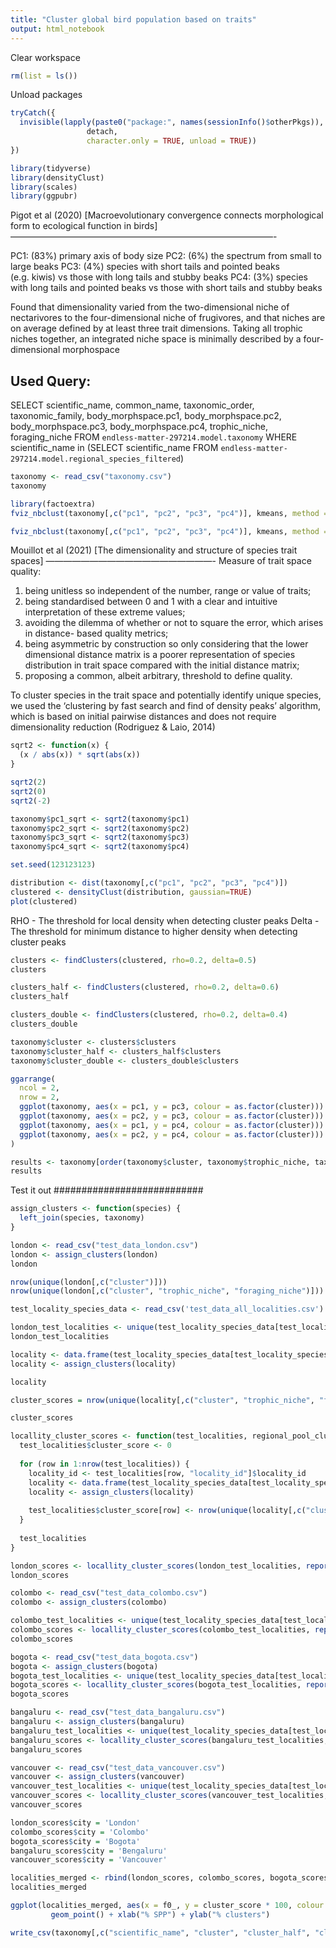 ```yaml
---
title: "Cluster global bird population based on traits"
output: html_notebook
---
```


Clear workspace
```r
rm(list = ls())
```

Unload packages
```r
tryCatch({
  invisible(lapply(paste0("package:", names(sessionInfo()$otherPkgs)),   # Unload add-on packages
                 detach,
                 character.only = TRUE, unload = TRUE))
})
```

```r
library(tidyverse)
library(densityClust)
library(scales)
library(ggpubr)
```

Pigot et al (2020)
[Macroevolutionary convergence connects morphological form to ecological function in birds]
-------------------------------------------------------------------------------------------

PC1: (83%) primary axis of body size
PC2:  (6%) the spectrum from small to large beaks
PC3:  (4%) species with short tails and pointed beaks (e.g. kiwis) vs those with long tails and stubby beaks
PC4:  (3%) species with long tails and pointed beaks vs those with short tails and stubby beaks

Found that dimensionality varied from the two-dimensional niche of nectarivores to the four-dimensional niche of frugivores, and that niches are on average defined by at least three trait dimensions.
Taking all trophic niches together, an integrated niche space is minimally described by a four-dimensional morphospace

Used Query:
-----------
SELECT 
  scientific_name,
  common_name,
  taxonomic_order,
  taxonomic_family,
  body_morphspace.pc1,
  body_morphspace.pc2,
  body_morphspace.pc3,
  body_morphspace.pc4,
  trophic_niche,
  foraging_niche
FROM `endless-matter-297214.model.taxonomy` 
WHERE scientific_name in (SELECT scientific_name FROM `endless-matter-297214.model.regional_species_filtered`)
 
```r
taxonomy <- read_csv("taxonomy.csv")
taxonomy
```

```r
library(factoextra)
fviz_nbclust(taxonomy[,c("pc1", "pc2", "pc3", "pc4")], kmeans, method = "gap_stat")
```
```r
fviz_nbclust(taxonomy[,c("pc1", "pc2", "pc3", "pc4")], kmeans, method = "silhouette")
```

Mouillot et al (2021)
[The dimensionality and structure of species trait spaces]
----------------------------------------------------------
Measure of trait space quality:

(1) being unitless so independent of the number, range or value of traits; 
(2) being standardised between 0 and 1 with a clear and intuitive interpretation of these extreme values;
(3) avoiding the dilemma of whether or not to square the error, which arises in distance- based quality metrics; 
(4) being asymmetric by construction so only considering that the lower dimensional distance matrix is a poorer representation of species distribution in trait space compared with the initial distance matrix;
(5) proposing a common, albeit arbitrary, threshold to define quality.

To cluster species in the trait space and potentially identify unique species, we used the ‘clustering by fast search and find of density peaks’ algorithm, which is based on initial pairwise distances and does not require dimensionality reduction (Rodriguez & Laio, 2014)

```r
sqrt2 <- function(x) {
  (x / abs(x)) * sqrt(abs(x))
}
```

```r
sqrt2(2)
sqrt2(0)
sqrt2(-2)
```

```r
taxonomy$pc1_sqrt <- sqrt2(taxonomy$pc1)
taxonomy$pc2_sqrt <- sqrt2(taxonomy$pc2)
taxonomy$pc3_sqrt <- sqrt2(taxonomy$pc3)
taxonomy$pc4_sqrt <- sqrt2(taxonomy$pc4)
```

```r
set.seed(123123123)
```

```r
distribution <- dist(taxonomy[,c("pc1", "pc2", "pc3", "pc4")])
clustered <- densityClust(distribution, gaussian=TRUE)
plot(clustered)
```
RHO - The threshold for local density when detecting cluster peaks
Delta - The threshold for minimum distance to higher density when detecting cluster peaks
```r
clusters <- findClusters(clustered, rho=0.2, delta=0.5)
clusters
```


```r
clusters_half <- findClusters(clustered, rho=0.2, delta=0.6)
clusters_half
```

```r
clusters_double <- findClusters(clustered, rho=0.2, delta=0.4)
clusters_double
```


```r
taxonomy$cluster <- clusters$clusters
taxonomy$cluster_half <- clusters_half$clusters
taxonomy$cluster_double <- clusters_double$clusters
```


```r
ggarrange(
  ncol = 2,
  nrow = 2,
  ggplot(taxonomy, aes(x = pc1, y = pc3, colour = as.factor(cluster))) + geom_point(alpha = 0.2) + theme_bw() +  theme(legend.position="none", axis.title.x=element_blank()) + ylab("ST + PB -> LT + SB"),
  ggplot(taxonomy, aes(x = pc2, y = pc3, colour = as.factor(cluster))) + geom_point(alpha = 0.2) + theme_bw() + theme(legend.position="none", axis.title.x=element_blank(), axis.title.y=element_blank()),
  ggplot(taxonomy, aes(x = pc1, y = pc4, colour = as.factor(cluster))) + geom_point(alpha = 0.2) + theme_bw() + theme(legend.position="none") + ylab("LT + PB -> ST + SB") + xlab("Body Size"),
  ggplot(taxonomy, aes(x = pc2, y = pc4, colour = as.factor(cluster))) + geom_point(alpha = 0.2) + theme_bw() + theme(legend.position="none", axis.title.y=element_blank()) + xlab("Beak Size")
)
```

```r
results <- taxonomy[order(taxonomy$cluster, taxonomy$trophic_niche, taxonomy$foraging_niche),c("cluster", "cluster_half", "cluster_double", "foraging_niche", "trophic_niche", "common_name", "taxonomic_order", "scientific_name")]
results
```

###########################
 Test it out
###########################

```r
assign_clusters <- function(species) {
  left_join(species, taxonomy)
}
```

```r
london <- read_csv("test_data_london.csv")
london <- assign_clusters(london)
london

nrow(unique(london[,c("cluster")]))
nrow(unique(london[,c("cluster", "trophic_niche", "foraging_niche")]))
```

```r
test_locality_species_data <- read_csv('test_data_all_localities.csv')
```

```r
london_test_localities <- unique(test_locality_species_data[test_locality_species_data$name == 'London', c("locality_id", "f0_")])
london_test_localities
```

```r
locality <- data.frame(test_locality_species_data[test_locality_species_data$locality_id == 'L10042193',])
locality <- assign_clusters(locality)

locality

cluster_scores = nrow(unique(locality[,c("cluster", "trophic_niche", "foraging_niche")])) / nrow(unique(london[,c("cluster", "trophic_niche", "foraging_niche")]))

cluster_scores
```

```r
locallity_cluster_scores <- function(test_localities, regional_pool_clusters) {
  test_localities$cluster_score <- 0
  
  for (row in 1:nrow(test_localities)) {
    locality_id <- test_localities[row, "locality_id"]$locality_id
    locality <- data.frame(test_locality_species_data[test_locality_species_data$locality_id == locality_id,])
    locality <- assign_clusters(locality)
    
    test_localities$cluster_score[row] <- nrow(unique(locality[,c("cluster", "trophic_niche", "foraging_niche")])) / nrow(unique(london[,c("cluster", "trophic_niche", "foraging_niche")]))
  }
  
  test_localities
}
```


```r
london_scores <- locallity_cluster_scores(london_test_localities, report_clusters(london))
london_scores
```

```r
colombo <- read_csv("test_data_colombo.csv")
colombo <- assign_clusters(colombo)
```

```r
colombo_test_localities <- unique(test_locality_species_data[test_locality_species_data$name == 'Colombo', c("locality_id", "f0_")])
colombo_scores <- locallity_cluster_scores(colombo_test_localities, report_clusters(colombo))
colombo_scores
```

```r
bogota <- read_csv("test_data_bogota.csv")
bogota <- assign_clusters(bogota)
bogota_test_localities <- unique(test_locality_species_data[test_locality_species_data$name == 'Bogota', c("locality_id", "f0_")])
bogota_scores <- locallity_cluster_scores(bogota_test_localities, report_clusters(bogota))
bogota_scores
```

```r
bangaluru <- read_csv("test_data_bangaluru.csv")
bangaluru <- assign_clusters(bangaluru)
bangaluru_test_localities <- unique(test_locality_species_data[test_locality_species_data$name == 'Bengaluru', c("locality_id", "f0_")])
bangaluru_scores <- locallity_cluster_scores(bangaluru_test_localities, report_clusters(bangaluru))
bangaluru_scores
```

```r
vancouver <- read_csv("test_data_vancouver.csv")
vancouver <- assign_clusters(vancouver)
vancouver_test_localities <- unique(test_locality_species_data[test_locality_species_data$name == 'Vancouver', c("locality_id", "f0_")])
vancouver_scores <- locallity_cluster_scores(vancouver_test_localities, report_clusters(vancouver))
vancouver_scores
```



```r
london_scores$city = 'London'
colombo_scores$city = 'Colombo'
bogota_scores$city = 'Bogota'
bangaluru_scores$city = 'Bengaluru'
vancouver_scores$city = 'Vancouver'

localities_merged <- rbind(london_scores, colombo_scores, bogota_scores, bangaluru_scores, vancouver_scores)
localities_merged
```

```r
ggplot(localities_merged, aes(x = f0_, y = cluster_score * 100, colour = city)) + 
         geom_point() + xlab("% SPP") + ylab("% clusters")
```


```r
write_csv(taxonomy[,c("scientific_name", "cluster", "cluster_half", "cluster_double")], "result.csv")
```

